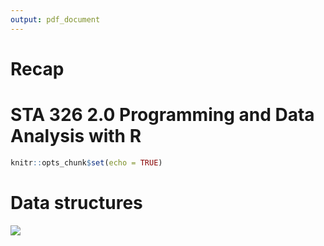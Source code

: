 ```yaml
---
output: pdf_document
---
```


# Recap

# STA 326 2.0 Programming and Data Analysis with R

```r
knitr::opts_chunk$set(echo = TRUE)
```

# Data structures

![](dataStructures.png) 